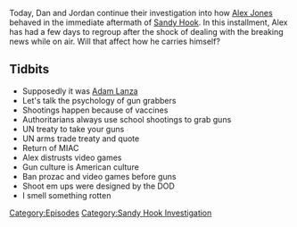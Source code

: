 {{DEFAULTSORT:
    #_EPISODE_0267:December 16, 2012
}}{{Episode
    | title           = December 16, 2012
    | caption         = Listen to this episode on [https://knowledgefight.libsyn.com/knowledge-fight-december-16-2012 Libsyn] [https://open.spotify.com/episode/4zRap4Iqv8vNb467ah9yZM Spotify], Read the [[Transcript/267: December 16, 2012|Unofficial Transcript]]
    | episodeNumber   = 267
    | length          = 01:28:26
    | airDate         = February 22, 2019
    | coverageDate    = December 16, 2012
    | episodeType     = [[:Category:Sandy Hook Investigation|Sandy Hook Investigation]]
    | appearance      = [[Adam Lanza]]
    | previousEpisode = [[266: December 14, 2012]]
    | nextEpisode     = [[268: December 17-18, 2012]]
}}

{{Stub}}

Today, Dan and Jordan continue their investigation into how [[Alex Jones]] behaved in the immediate aftermath of [[The Sandy Hook Elementary Massacre|Sandy Hook]]. In this installment, Alex has had a few days to regroup after the shock of dealing with the breaking news while on air. Will that affect how he carries himself?

==Tidbits==

*Supposedly it was [[Adam Lanza]]
*Let's talk the psychology of gun grabbers
*Shootings happen because of vaccines
*Authoritarians always use school shootings to grab guns
*UN treaty to take your guns
*UN arms trade treaty and quote
*Return of MIAC
*Alex distrusts video games
*Gun culture is American culture
*Ban prozac and video games before guns
*Shoot em ups were designed by the DOD
*I smell something rotten

[[Category:Episodes]]
[[Category:Sandy Hook Investigation]]

